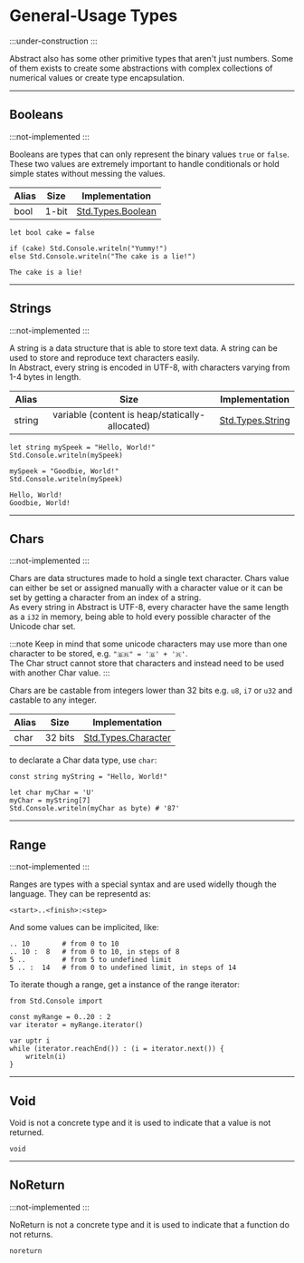 # General-Usage Types
:::under-construction
:::

Abstract also has some other primitive types that aren't just numbers.
Some of them exists to create some abstractions with complex collections of
numerical values or create type encapsulation.

---
## Booleans
:::not-implemented
:::

Booleans are types that can only represent the binary values `true` or `false`.
These two values are extremely important to handle conditionals or hold simple
states without messing the values.

| Alias | Size            | Implementation         |
|-------|:---------------:|:----------------------:|
| bool  | 1-bit           | [Std.Types.Boolean](#) |

```abs
let bool cake = false

if (cake) Std.Console.writeln("Yummy!")
else Std.Console.writeln("The cake is a lie!")
```
```text title="Console Output"
The cake is a lie!
```

---
## Strings
:::not-implemented
:::

A string is a data structure that is able to store text data. A string can be
used to store and reproduce text characters easily. \
In Abstract, every string is encoded in UTF-8, with characters varying from 1-4
bytes in length.

| Alias  | Size                                            | Implementation         |
|--------|:-----------------------------------------------:|:----------------------:|
| string | variable (content is heap/statically-allocated) | [Std.Types.String](#)  |


```abs
let string mySpeek = "Hello, World!"
Std.Console.writeln(mySpeek)

mySpeek = "Goodbie, World!"
Std.Console.writeln(mySpeek)
```
```text title="Console Output"
Hello, World!
Goodbie, World!
```

---
## Chars
:::not-implemented
:::

Chars are data structures made to hold a single text character. Chars value can
either be set or assigned manually with a character value or it can be set by
getting a character from an index of a string. \
As every string in Abstract is UTF-8, every character have the same length as a `i32`
in memory, being able to hold every possible character of the Unicode char set.

:::note
Keep in mind that some unicode characters may use more than one character to be stored,
e.g. `"🇧🇷" = '🇧' + '🇷'`. \
The Char struct cannot store that characters and instead need to be used with another
Char value.
:::

Chars are be castable from integers lower than 32 bits e.g. `u8`, `i7` or `u32`
and castable to any integer.

| Alias  | Size     | Implementation            |
|--------|:--------:|:-------------------------:|
| char   | 32 bits  | [Std.Types.Character](#)  |

to declarate a Char data type, use `char`:

```abs
const string myString = "Hello, World!"

let char myChar = 'U'
myChar = myString[7]
Std.Console.writeln(myChar as byte) # '87'

```

---
## Range
:::not-implemented
:::

Ranges are types with a special syntax and are used widelly though the language.
They can be representd as:
```abs
<start>..<finish>:<step>
```
And some values can be implicited, like:
```abs
.. 10        # from 0 to 10
.. 10 :  8   # from 0 to 10, in steps of 8
5 ..         # from 5 to undefined limit
5 .. :  14   # from 0 to undefined limit, in steps of 14
```

To iterate though a range, get a instance of the range iterator:
```abs
from Std.Console import

const myRange = 0..20 : 2
var iterator = myRange.iterator()

var uptr i
while (iterator.reachEnd()) : (i = iterator.next()) {
    writeln(i)
}
```

---
## Void

Void is not a concrete type and it is used to indicate that a value is not returned.
```abs
void
```

---
## NoReturn
:::not-implemented
:::

NoReturn is not a concrete type and it is used to indicate that a function do not returns.
```abs
noreturn
```
